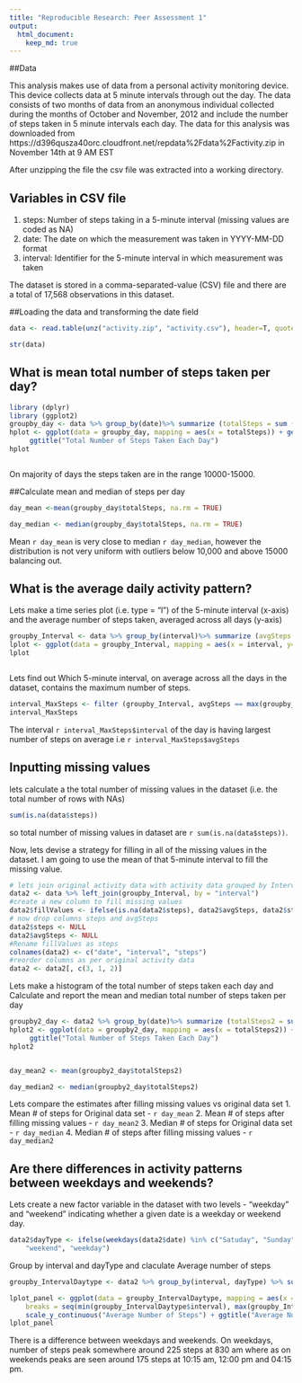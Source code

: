```yaml
---
title: "Reproducible Research: Peer Assessment 1"
output: 
  html_document:
    keep_md: true
---
```



##Data

This analysis makes use of data from a personal activity monitoring device. This device collects data at 5 minute intervals through out the day. The data consists of two months of data from an anonymous individual collected during the months of October and November, 2012 and include the number of steps taken in 5 minute intervals each day. The data for this analysis was downloaded from https://d396qusza40orc.cloudfront.net/repdata%2Fdata%2Factivity.zip in November 14th at 9 AM EST

After unzipping the file the csv file was extracted into a working directory.

## Variables in CSV file

1. steps: Number of steps taking in a 5-minute interval (missing values are coded as NA)
2. date: The date on which the measurement was taken in YYYY-MM-DD format
3. interval: Identifier for the 5-minute interval in which measurement was taken 

The dataset is stored in a comma-separated-value (CSV) file and there are a total of 17,568 observations in this dataset.

##Loading the data and transforming the date field


```r
data <- read.table(unz("activity.zip", "activity.csv"), header=T, quote="\"", sep=",", colClasses = c("numeric", "Date", "numeric"))

str(data)

```

## What is mean total number of steps taken per day?


```r
library (dplyr)
library (ggplot2)
groupby_day <- data %>% group_by(date)%>% summarize (totalSteps = sum (steps))
hplot <- ggplot(data = groupby_day, mapping = aes(x = totalSteps)) + geom_histogram(fill = "red",     colour = "black") + scale_x_continuous("Steps per Day") + 
     ggtitle("Total Number of Steps Taken Each Day")
hplot



```

On majority of days the steps taken are in the range 10000-15000.

##Calculate mean and median of steps per day

```r
day_mean <-mean(groupby_day$totalSteps, na.rm = TRUE)
```

```r
day_median <- median(groupby_day$totalSteps, na.rm = TRUE)
```
Mean `r day_mean` is very close to median `r day_median`, however the distribution is not very uniform with outliers below 10,000 and above 15000 balancing out.

## What is the average daily activity pattern?

Lets make a time series plot (i.e. type = "l") of the 5-minute interval (x-axis) and the average number of steps taken, averaged across all days (y-axis)

```r

groupby_Interval <- data %>% group_by(interval)%>% summarize (avgSteps = mean (steps, na.rm = TRUE))
lplot <- ggplot(data = groupby_Interval, mapping = aes(x = interval, y= avgSteps)) + geom_line(colour = "blue") + scale_x_continuous("interval of the day", breaks = seq(min(groupby_Interval$interval), max(groupby_Interval$interval), 200)) + scale_y_continuous("Average Number of Steps") +  ggtitle("Average Number of Steps taken by interval")
lplot



```
 Lets find out Which 5-minute interval, on average across all the days in the dataset, contains the maximum number of steps.
```r
interval_MaxSteps <- filter (groupby_Interval, avgSteps == max(groupby_Interval$avgSteps) )
interval_MaxSteps
```
 
 The interval `r interval_MaxSteps$interval` of the day is having largest number of steps on average i.e `r interval_MaxSteps$avgSteps`
 
## Inputting missing values

lets calculate a the total number of missing values in the dataset (i.e. the total number of rows with NAs)

```r
sum(is.na(data$steps))
```
so total number of missing values in dataset are `r sum(is.na(data$steps))`.

Now, lets devise a strategy for filling in all of the missing values in the dataset. I am going to use the mean of that 5-minute interval to fill the missing value.

```r
# lets join original activity data with activity data grouped by Interval
data2 <- data %>% left_join(groupby_Interval, by = "interval")
#create a new column to fill missing values
data2$fillValues <- ifelse(is.na(data2$steps), data2$avgSteps, data2$steps)
# now drop columns steps and avgSteps
data2$steps <- NULL
data2$avgSteps <- NULL
#Rename fillValues as steps
colnames(data2) <- c("date", "interval", "steps")
#reorder columns as per original activity data
data2 <- data2[, c(3, 1, 2)]

```

Lets make a histogram of the total number of steps taken each day and Calculate and report the mean and median total number of steps taken per day

```r

groupby2_day <- data2 %>% group_by(date)%>% summarize (totalSteps2 = sum (steps))
hplot2 <- ggplot(data = groupby2_day, mapping = aes(x = totalSteps2)) + geom_histogram(fill = "blue",     colour = "black") + scale_x_continuous("Steps per Day") + 
     ggtitle("Total Number of Steps Taken Each Day")
hplot2



```

```r
day_mean2 <- mean(groupby2_day$totalSteps2)
```

```r
day_median2 <- median(groupby2_day$totalSteps2)
```
Lets compare the estimates after filling missing values vs original data set
1.  Mean # of steps for  Original data set - `r day_mean`
2.  Mean # of steps after filling missing values - `r day_mean2`
3.  Median # of steps for  Original data set - `r day_median`
4.  Median # of steps after filling missing values - `r day_median2`


## Are there differences in activity patterns between weekdays and weekends?

Lets create a new factor variable in the dataset with two levels - "weekday" and "weekend" indicating whether a given date is a weekday or weekend day.
```r
data2$dayType <- ifelse(weekdays(data2$date) %in% c("Satuday", "Sunday"), 
    "weekend", "weekday")
```

Group by interval and dayType and claculate Average number of steps

```r
groupby_IntervalDaytype <- data2 %>% group_by(interval, dayType) %>% summarise(avg2Steps = mean(steps))
```
```r
lplot_panel <- ggplot(data = groupby_IntervalDaytype, mapping = aes(x = interval, y = avg2Steps)) +  geom_line() + facet_grid(dayType ~ .) + scale_x_continuous("Day Interval" , 
    breaks = seq(min(groupby_IntervalDaytype$interval), max(groupby_IntervalDaytype$interval), 200)) + 
    scale_y_continuous("Average Number of Steps") + ggtitle("Average Number of Steps Taken by Interval on weekdays and weekends")
lplot_panel
```

There is a difference between weekdays and weekends. On weekdays, number of steps peak somewhere around 225 steps at 830 am where as on weekends peaks are seen around 175 steps at 10:15 am, 12:00 pm and 04:15 pm.